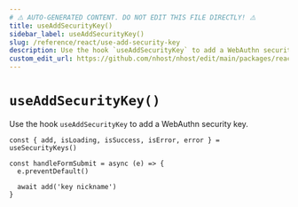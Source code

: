 ```yaml
---
# ⚠️ AUTO-GENERATED CONTENT. DO NOT EDIT THIS FILE DIRECTLY! ⚠️
title: useAddSecurityKey()
sidebar_label: useAddSecurityKey()
slug: /reference/react/use-add-security-key
description: Use the hook `useAddSecurityKey` to add a WebAuthn security key.
custom_edit_url: https://github.com/nhost/nhost/edit/main/packages/react/src/useAddSecurityKey.ts#L45
---
```


# `useAddSecurityKey()`

Use the hook `useAddSecurityKey` to add a WebAuthn security key.

```tsx
const { add, isLoading, isSuccess, isError, error } = useSecurityKeys()

const handleFormSubmit = async (e) => {
  e.preventDefault()

  await add('key nickname')
}
```
